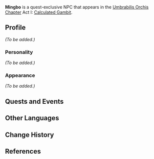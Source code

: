 {{Meta
<!--Remove this template after adding the missing info-->
|missing_NPC_profile  = yes
}}
{{Character Infobox
|type             = Quest NPC
|image            = NPC Mingbo.png
|region           = Liyue
|affiliation      = Ministry of Civil Affairs
|title            = 
|voiceEN          = 
|voiceCN          = 
|voiceJP          = 
}}
'''Mingbo''' is a quest-exclusive NPC that appears in the [[Umbrabilis Orchis Chapter]] Act I: [[Calculated Gambit]].

==Profile==
<!-- Detailed story/lore information goes here. -->
''(To be added.)''

===Personality===
''(To be added.)''

===Appearance===
<!-- Keep appearance section short and concise. Limit to 2 paragraphs with 3-4 sentences each. -->
''(To be added.)''

==Quests and Events==
{{Quests and Events}}

==Other Languages==
{{Other Languages
|default_hidden = 1
|en      = Mingbo
|zhs     = 明博
|zhs_rm  = Míngbó
|zht     = 明博
|zht_rm  = Míngbó
|ja      = 明博
|ja_rm   = Meihaku<ref>{{Ref/Quest|Seven-Star Selection|note=Japanese Voice-Over}}</ref>
|ko      = {{tt|명|明}}보
|ko_rm   = Myeongbo
|es      = Mingbo
|fr      = Mingbo
|ru      = Мин Бо
|th      = Mingbo
|vi      = Mingbo
|de      = Mingbo
|id      = Mingbo
|pt      = Mingbo
|tr      = Mingbo
|it      = Mingbo
}}

==Change History==
{{Change History|2.7}}

==References==
{{Reflist}}